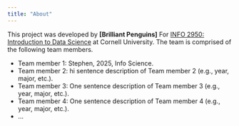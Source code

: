 ```yaml
---
title: "About"
---
```


This project was developed by **\[Brilliant Penguins]** For [INFO 2950: Introduction to Data Science](https://info2950.infosci.cornell.edu) at Cornell University. The team is comprised of the following team members.


-   Team member 1: Stephen, 2025, Info Science.
-   Team member 2: hi sentence description of Team member 2 (e.g., year, major, etc.).
-   Team member 3: One sentence description of Team member 3 (e.g., year, major, etc.).
-   Team member 4: One sentence description of Team member 4 (e.g., year, major, etc.).
-   ...